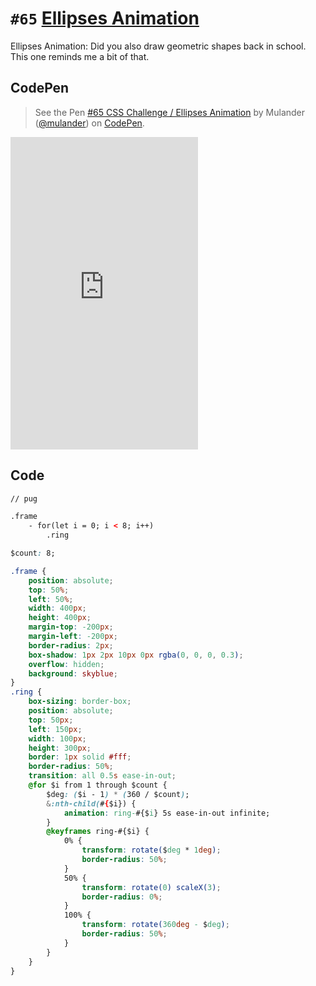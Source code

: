 
<Meta />

# `#65` [Ellipses Animation](https://100dayscss.com/days/65/)

Ellipses Animation: Did you also draw geometric shapes back in school. This one reminds me a bit of that.

## CodePen

> See the Pen [#65 CSS Challenge / Ellipses Animation](https://codepen.io/mulander/pen/poqPLLm)
by Mulander ([@mulander](https://codepen.io/mulander))
on [CodePen](https://codepen.io).

<iframe
  height="500"
  className="w-full my-10 bg-gray-200"
  scrolling="no"
  title="#65 CSS Challenge / Ellipses Animation"
  src="https://codepen.io/mulander/embed/poqPLLm?default-tab=html%2Cresult"
  frameBorder="no"
  loading="lazy"
  allowtransparency="true"
  allowFullScreen={true}
>

</iframe>

## Code

```html
// pug

.frame
	- for(let i = 0; i < 8; i++)
		.ring
```

```css
$count: 8;

.frame {
	position: absolute;
	top: 50%;
	left: 50%;
	width: 400px;
	height: 400px;
	margin-top: -200px;
	margin-left: -200px;
	border-radius: 2px;
	box-shadow: 1px 2px 10px 0px rgba(0, 0, 0, 0.3);
	overflow: hidden;
	background: skyblue;
}
.ring {
	box-sizing: border-box;
	position: absolute;
	top: 50px;
	left: 150px;
	width: 100px;
	height: 300px;
	border: 1px solid #fff;
	border-radius: 50%;
	transition: all 0.5s ease-in-out;
	@for $i from 1 through $count {
		$deg: ($i - 1) * (360 / $count);
		&:nth-child(#{$i}) {
			animation: ring-#{$i} 5s ease-in-out infinite;
		}
		@keyframes ring-#{$i} {
			0% {
				transform: rotate($deg * 1deg);
				border-radius: 50%;
			}
			50% {
				transform: rotate(0) scaleX(3);
				border-radius: 0%;
			}
			100% {
				transform: rotate(360deg - $deg);
				border-radius: 50%;
			}
		}
	}
}
```